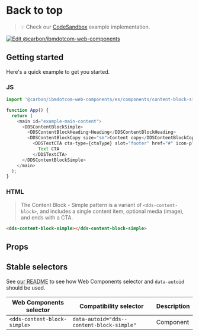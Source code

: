 
# Back to top

> 💡 Check our
> [CodeSandbox](https://githubbox.com/carbon-design-system/carbon-for-ibm-dotcom/tree/master/packages/web-components/examples/codesandbox/components/content-block-simple)
> example implementation.

[![Edit @carbon/ibmdotcom-web-components](https://codesandbox.io/static/img/play-codesandbox.svg)](https://githubbox.com/carbon-design-system/carbon-for-ibm-dotcom/tree/master/packages/web-components/examples/codesandbox/components/content-block-simple)

## Getting started

Here's a quick example to get you started.

### JS

```javascript
import '@carbon/ibmdotcom-web-components/es/components/content-block-simple/index.js';

function App() {
  return (
    <main id="example-main-content">
      <DDSContentBlockSimple>
        <DDSContentBlockHeading>Heading</DDSContentBlockHeading>
        <DDSContentBlockCopy size="sm">Content copy</DDSContentBlockCopy>
          <DDSTextCTA cta-type={ctaType} slot="footer" href="#" icon-placement="right">
            Text CTA
          </DDSTextCTA>
      </DDSContentBlockSimple>
    </main>
  );
}
```

### HTML

> The Content Block - Simple pattern is a variant of `<dds-content-block>`, and
> includes a single content item, optional media (image), and ends with a CTA.

```html
<dds-content-block-simple></dds-content-block-simple>
```

## Props

<Props of={PropTypesRef} />

## Stable selectors

See [our README](https://github.com/carbon-design-system/carbon-for-ibm-dotcom/tree/master/packages/web-components#stable-selectors-for-analytics-and-integratione2e-testing-in-web-components) to see how Web Components selector and `data-autoid` should be used.

| Web Components selector | Compatibility selector           | Description |
| ----------------------- | -------------------------------- | ----------- |
| `<dds-content-block-simple>`     | `data-autoid="dds--content-block-simple"` | Component   |

<Description markdown={contributing} />
